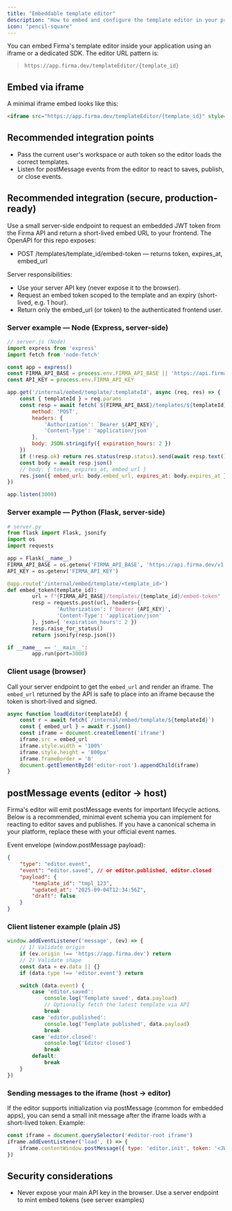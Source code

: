 ```yaml
---
title: "Embeddable template editor"
description: "How to embed and configure the template editor in your product."
icon: "pencil-square"
---
```


You can embed Firma's template editor inside your application using an iframe or a dedicated SDK. The editor URL pattern is:

> `https://app.firma.dev/templateEditor/{template_id}`

## Embed via iframe

A minimal iframe embed looks like this:

```html
<iframe src="https://app.firma.dev/templateEditor/{template_id}" style="width:100%;height:800px;border:0;" allow="clipboard-write"></iframe>
```

## Recommended integration points

- Pass the current user's workspace or auth token so the editor loads the correct templates.
- Listen for postMessage events from the editor to react to saves, publish, or close events.

## Recommended integration (secure, production-ready)

Use a small server-side endpoint to request an embedded JWT token from the Firma API and return a short-lived embed URL to your frontend. The OpenAPI for this repo exposes:

- POST /templates/template_id/embed-token — returns  token, expires_at, embed_url

Server responsibilities:

- Use your server API key (never expose it to the browser).
- Request an embed token scoped to the template and an expiry (short-lived, e.g. 1 hour).
- Return only the embed_url (or token) to the authenticated frontend user.

### Server example — Node (Express, server-side)

```js
// server.js (Node)
import express from 'express'
import fetch from 'node-fetch'

const app = express()
const FIRMA_API_BASE = process.env.FIRMA_API_BASE || 'https://api.firma.dev/v1'
const API_KEY = process.env.FIRMA_API_KEY

app.get('/internal/embed/template/:templateId', async (req, res) => {
	const { templateId } = req.params
	const resp = await fetch(`${FIRMA_API_BASE}/templates/${templateId}/embed-token`, {
		method: 'POST',
		headers: {
			'Authorization': `Bearer ${API_KEY}`,
			'Content-Type': 'application/json'
		},
		body: JSON.stringify({ expiration_hours: 2 })
	})
	if (!resp.ok) return res.status(resp.status).send(await resp.text())
	const body = await resp.json()
	// body: { token, expires_at, embed_url }
	res.json({ embed_url: body.embed_url, expires_at: body.expires_at })
})

app.listen(3000)
```

### Server example — Python (Flask, server-side)

```py
# server.py
from flask import Flask, jsonify
import os
import requests

app = Flask(__name__)
FIRMA_API_BASE = os.getenv('FIRMA_API_BASE', 'https://api.firma.dev/v1')
API_KEY = os.getenv('FIRMA_API_KEY')

@app.route('/internal/embed/template/<template_id>')
def embed_token(template_id):
		url = f"{FIRMA_API_BASE}/templates/{template_id}/embed-token"
		resp = requests.post(url, headers={
				'Authorization': f'Bearer {API_KEY}',
				'Content-Type': 'application/json'
		}, json={ 'expiration_hours': 2 })
		resp.raise_for_status()
		return jsonify(resp.json())

if __name__ == '__main__':
		app.run(port=3000)
```

### Client usage (browser)

Call your server endpoint to get the `embed_url` and render an iframe. The `embed_url` returned by the API is safe to place into an iframe because the token is short-lived and signed.

```js
async function loadEditor(templateId) {
	const r = await fetch(`/internal/embed/template/${templateId}`)
	const { embed_url } = await r.json()
	const iframe = document.createElement('iframe')
	iframe.src = embed_url
	iframe.style.width = '100%'
	iframe.style.height = '800px'
	iframe.frameBorder = '0'
	document.getElementById('editor-root').appendChild(iframe)
}
```

## postMessage events (editor → host)

Firma's editor will emit postMessage events for important lifecycle actions. Below is a recommended, minimal event schema you can implement for reacting to editor saves and publishes. If you have a canonical schema in your platform, replace these with your official event names.

Event envelope (window.postMessage payload):

```json
{
	"type": "editor.event",
	"event": "editor.saved", // or editor.published, editor.closed
	"payload": {
		"template_id": "tmpl_123",
		"updated_at": "2025-09-04T12:34:56Z",
		"draft": false
	}
}
```

### Client listener example (plain JS)

```js
window.addEventListener('message', (ev) => {
	// 1) Validate origin
	if (ev.origin !== 'https://app.firma.dev') return
	// 2) Validate shape
	const data = ev.data || {}
	if (data.type !== 'editor.event') return

	switch (data.event) {
		case 'editor.saved':
			console.log('Template saved', data.payload)
			// Optionally fetch the latest template via API
			break
		case 'editor.published':
			console.log('Template published', data.payload)
			break
		case 'editor.closed':
			console.log('Editor closed')
			break
		default:
			break
	}
})
```

### Sending messages to the iframe (host → editor)

If the editor supports initialization via postMessage (common for embedded apps), you can send a small init message after the iframe loads with a short-lived token. Example:

```js
const iframe = document.querySelector('#editor-root iframe')
iframe.addEventListener('load', () => {
	iframe.contentWindow.postMessage({ type: 'editor.init', token: '<JWT_TOKEN>' }, 'https://app.firma.dev')
})
```

## Security considerations

- Never expose your main API key in the browser. Use a server endpoint to mint embed tokens (see server examples)